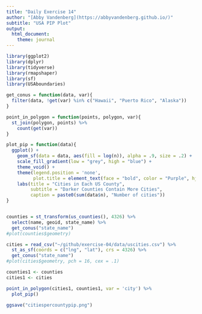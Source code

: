 ```yaml
---
title: "Daily Exercise 14"
author: "[Abby Vandenberg](https://abbyvandenberg.github.io/)"
subtitle: "USA PIP Plot"
output:
  html_document:
    theme: journal
---
```



```r
library(ggplot2)
library(dplyr)
library(tidyverse)
library(rmapshaper)
library(sf)
library(USAboundaries)

get_conus = function(data, var){
  filter(data, !get(var) %in% c("Hawaii", "Puerto Rico", "Alaska"))
} 

point_in_polygon = function(points, polygon, var){
  st_join(polygon, points) %>% 
    count(get(var))
}

plot_pip = function(data){
  ggplot() + 
    geom_sf(data = data, aes(fill = log(n)), alpha = .9, size = .2) + 
    scale_fill_gradient(low = "grey", high = "blue") + 
    theme_void() + 
    theme(legend.position = 'none',
          plot.title = element_text(face = "bold", color = "Purple", hjust = .5, size = 24)) +
    labs(title = "Cities in Each US County",
         subtitle = "Darker Counties Contain More Cities",
         caption = paste0(sum(data$n), "Number of cities")) 
}


counties = st_transform(us_counties(), 4326) %>% 
  select(name, geoid, state_name) %>% 
  get_conus("state_name")
#plot(counties$geometry)

cities = read_csv("~/github/exercise-04/data/uscities.csv") %>%
  st_as_sf(coords = c("lng", "lat"), crs = 4326) %>% 
  get_conus("state_name")
#plot(cities$geometry, pch = 16, cex = .1)

counties1 <- counties
cities1 <- cities

point_in_polygon(cities1, counties1, var = 'city') %>% 
  plot_pip()

ggsave("citiespercountypip.png")

```

